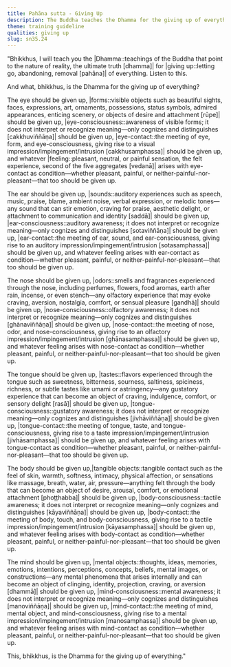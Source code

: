 ```yaml
---
title: Pahāna sutta - Giving Up
description: The Buddha teaches the Dhamma for the giving up of everything based on the six sense bases and the process leading up to the arising of feeling and perception.
theme: training guideline
qualities: giving up
slug: sn35.24
---
```


"Bhikkhus, I will teach you the |Dhamma::teachings of the Buddha that point to the nature of reality, the ultimate truth [dhamma]| for |giving up::letting go, abandoning, removal [pahāna]| of everything. Listen to this.

And what, bhikkhus, is the Dhamma for the giving up of everything?

The eye should be given up, |forms::visible objects such as beautiful sights, faces, expressions, art, ornaments, possessions, status symbols, admired appearances, enticing scenery, or objects of desire and attachment [rūpe]| should be given up, |eye-consciousness::awareness of visible forms; it does not interpret or recognize meaning—only cognizes and distinguishes [cakkhuviññāṇa]| should be given up, |eye-contact::the meeting of eye, form, and eye-consciousness, giving rise to a visual impression/impingement/intrusion [cakkhusamphassa]| should be given up, and whatever |feeling::pleasant, neutral, or painful sensation, the felt experience, second of the five aggregates [vedanā]| arises with eye-contact as condition—whether pleasant, painful, or neither-painful-nor-pleasant—that too should be given up.

The ear should be given up, |sounds::auditory experiences such as speech, music, praise, blame, ambient noise, verbal expression, or melodic tones—any sound that can stir emotion, craving for praise, aesthetic delight, or attachment to communication and identity [saddā]| should be given up, |ear-consciousness::auditory awareness; it does not interpret or recognize meaning—only cognizes and distinguishes [sotaviññāṇa]| should be given up, |ear-contact::the meeting of ear, sound, and ear-consciousness, giving rise to an auditory impression/impingement/intrusion [sotasamphassa]| should be given up, and whatever feeling arises with ear-contact as condition—whether pleasant, painful, or neither-painful-nor-pleasant—that too should be given up.

The nose should be given up, |odors::smells and fragrances experienced through the nose, including perfumes, flowers, food aromas, earth after rain, incense, or even stench—any olfactory experience that may evoke craving, aversion, nostalgia, comfort, or sensual pleasure [gandhā]| should be given up, |nose-consciousness::olfactory awareness; it does not interpret or recognize meaning—only cognizes and distinguishes [ghānaviññāṇa]| should be given up, |nose-contact::the meeting of nose, odor, and nose-consciousness, giving rise to an olfactory impression/impingement/intrusion [ghānasamphassa]| should be given up, and whatever feeling arises with nose-contact as condition—whether pleasant, painful, or neither-painful-nor-pleasant—that too should be given up.

The tongue should be given up, |tastes::flavors experienced through the tongue such as sweetness, bitterness, sourness, saltiness, spiciness, richness, or subtle tastes like umami or astringency—any gustatory experience that can become an object of craving, indulgence, comfort, or sensory delight [rasā]| should be given up, |tongue-consciousness::gustatory awareness; it does not interpret or recognize meaning—only cognizes and distinguishes [jivhāviññāṇa]| should be given up, |tongue-contact::the meeting of tongue, taste, and tongue-consciousness, giving rise to a taste impression/impingement/intrusion [jivhāsamphassa]| should be given up, and whatever feeling arises with tongue-contact as condition—whether pleasant, painful, or neither-painful-nor-pleasant—that too should be given up.

The body should be given up,|tangible objects::tangible contact such as the feel of skin, warmth, softness, intimacy, physical affection, or sensations like massage, breath, water, air, pressure—anything felt through the body that can become an object of desire, arousal, comfort, or emotional attachment [phoṭṭhabba]| should be given up, |body-consciousness::tactile awareness; it does not interpret or recognize meaning—only cognizes and distinguishes [kāyaviññāṇa]| should be given up, |body-contact::the meeting of body, touch, and body-consciousness, giving rise to a tactile impression/impingement/intrusion [kāyasamphassa]| should be given up, and whatever feeling arises with body-contact as condition—whether pleasant, painful, or neither-painful-nor-pleasant—that too should be given up.

The mind should be given up, |mental objects::thoughts, ideas, memories, emotions, intentions, perceptions, concepts, beliefs, mental images, or constructions—any mental phenomena that arises internally and can become an object of clinging, identity, projection, craving, or aversion [dhammā]| should be given up, |mind-consciousness::mental awareness; it does not interpret or recognize meaning—only cognizes and distinguishes [manoviññāṇa]| should be given up, |mind-contact::the meeting of mind, mental object, and mind-consciousness, giving rise to a mental impression/impingement/intrusion [manosamphassa]| should be given up, and whatever feeling arises with mind-contact as condition—whether pleasant, painful, or neither-painful-nor-pleasant—that too should be given up.

This, bhikkhus, is the Dhamma for the giving up of everything."